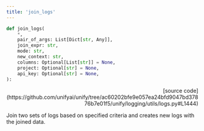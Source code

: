 ```yaml
---
title: 'join_logs'
---
```


```python
def join_logs(
    *,
    pair_of_args: List[Dict[str, Any]],
    join_expr: str,
    mode: str,
    new_context: str,
    columns: Optional[List[str]] = None,
    project: Optional[str] = None,
    api_key: Optional[str] = None,
):
```

<p align="right">[source code](https://github.com/unifyai/unify/tree/ac60202bfe9e057ea24bfd9047bd37876b7e01f5/unify/logging/utils/logs.py#L1444)</p>

Join two sets of logs based on specified criteria and creates new logs with the joined data.